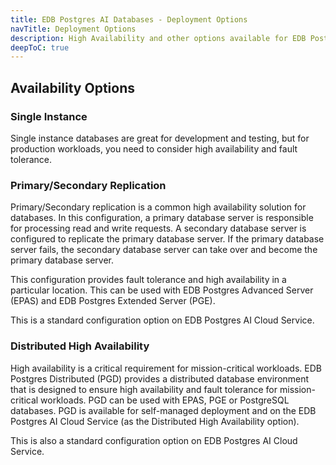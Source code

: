 ```yaml
---
title: EDB Postgres AI Databases - Deployment Options
navTitle: Deployment Options
description: High Availability and other options available for EDB Postgres AI Databases and on EDB Postgres AI Cloud Service.
deepToC: true
---
```


## Availability Options

### Single Instance

Single instance databases are great for development and testing, but for production workloads, you need to consider high availability and fault tolerance.

### Primary/Secondary Replication

Primary/Secondary replication is a common high availability solution for databases. In this configuration, a primary database server is responsible for processing read and write requests. A secondary database server is configured to replicate the primary database server. If the primary database server fails, the secondary database server can take over and become the primary database server. 

This configuration provides fault tolerance and high availability in a particular location. This can be used with EDB Postgres Advanced Server (EPAS) and EDB Postgres Extended Server (PGE). 

This is a standard configuration option on EDB Postgres AI Cloud Service.

### Distributed High Availability

High availability is a critical requirement for mission-critical workloads. EDB Postgres Distributed (PGD) provides a distributed database environment that is designed to ensure high availability and fault tolerance for mission-critical workloads. PGD can be used with EPAS, PGE or PostgreSQL databases. PGD is available for self-managed deployment and on the EDB Postgres AI Cloud Service (as the Distributed High Availability option).

This is also a standard configuration option on EDB Postgres AI Cloud Service.

